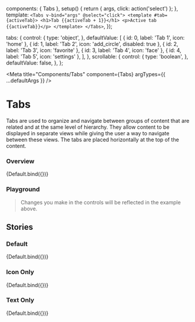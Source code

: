 
  components: { Tabs },
  setup() {
    return { args, click: action('select') };
  },
  template: `
    <Tabs v-bind="args" @select="click">
      <template #tab={activeTab}>
        <h1>Tab {{activeTab + 1}}</h1>
        <p>Active tab {{activeTab}}</p>
      </template>
    </Tabs>
  `,
});

  tabs: {
    control: {
      type: 'object',
    },
    defaultValue: [
      { id: 0, label: 'Tab 1', icon: 'home' },
      { id: 1, label: 'Tab 2', icon: 'add_circle', disabled: true },
      { id: 2, label: 'Tab 3', icon: 'favorite' },
      { id: 3, label: 'Tab 4', icon: 'face' },
      { id: 4, label: 'Tab 5', icon: 'settings' },
    ],
  },
  scrollable: {
    control: {
      type: 'boolean',
    },
    defaultValue: false,
  },
};

<Meta title="Components/Tabs" component={Tabs} argTypes={{ ...defaultArgs }} />

# Tabs

Tabs are used to organize and navigate between groups of content that are related and at the same level of hierarchy.
They allow content to be displayed in separate views while giving the user a way to navigate between these views.
The tabs are placed horizontally at the top of the content.

### Overview

<Canvas>
  <Story name="Overview" argTypes={{ ...Default.argTypes }} args={{}}>
    {Default.bind({})}
  </Story>
</Canvas>

### Playground

> Changes you make in the controls will be reflected in the example above.

<ArgsTable story="Overview" exclude={/^(click|tab|on.*)/} />

## Stories

### Default

<Canvas>
  <Story name="Default" argTypes={{ ...Default.argTypes }} args={{}}>
    {Default.bind({})}
  </Story>
</Canvas>

### Icon Only

<Canvas>
  <Story
    name="Icon Only"
    argTypes={{ ...Default.argTypes }}
    args={{
      tabs: [
        { id: 0, label: 'Tab 1', icon: 'home' },
        { id: 1, label: 'Tab 2', icon: 'add_circle', disabled: true },
        { id: 2, label: 'Tab 3', icon: 'favorite' },
        { id: 3, label: 'Tab 4', icon: 'face' },
        { id: 4, label: 'Tab 5', icon: 'settings' },
        { id: 5, label: 'Tab 6', icon: 'search' },
        { id: 6, label: 'Tab 7', icon: 'done' },
        { id: 7, label: 'Tab 8', icon: 'visibility' },
        { id: 8, label: 'Tab 9', icon: 'lock' },
        { id: 9, label: 'Tab 10', icon: 'language' },
      ],
    }}
  >
    {Default.bind({})}
  </Story>
</Canvas>

### Text Only

<Canvas>
  <Story
    name="Text Only"
    argTypes={{ ...Default.argTypes }}
    args={{
      tabs: [
        { id: 0, label: 'Tab 1', icon: 'home' },
        { id: 1, label: 'Tab 2', icon: 'add_circle', disabled: true },
        { id: 2, label: 'Tab 3', icon: 'favorite' },
        { id: 3, label: 'Tab 4', icon: 'face' },
        { id: 4, label: 'Tab 5', icon: 'settings' },
        { id: 5, label: 'Tab 6', icon: 'search' },
        { id: 6, label: 'Tab 7', icon: 'done' },
        { id: 7, label: 'Tab 8', icon: 'visibility' },
        { id: 8, label: 'Tab 9', icon: 'lock' },
        { id: 9, label: 'Tab 10', icon: 'language' },
      ],
    }}
  >
    {Default.bind({})}
  </Story>
</Canvas>
